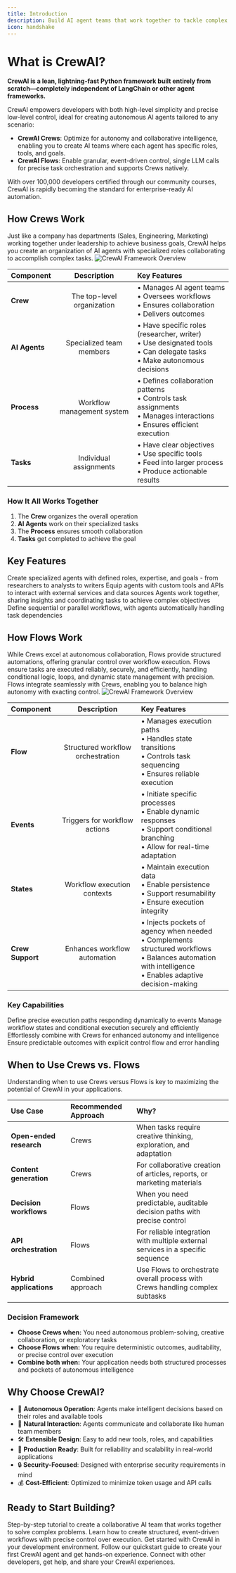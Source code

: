 ```yaml
---
title: Introduction
description: Build AI agent teams that work together to tackle complex tasks
icon: handshake
---
```


# What is CrewAI?

**CrewAI is a lean, lightning-fast Python framework built entirely from scratch—completely independent of LangChain or other agent frameworks.**

CrewAI empowers developers with both high-level simplicity and precise low-level control, ideal for creating autonomous AI agents tailored to any scenario:

- **CrewAI Crews**: Optimize for autonomy and collaborative intelligence, enabling you to create AI teams where each agent has specific roles, tools, and goals.
- **CrewAI Flows**: Enable granular, event-driven control, single LLM calls for precise task orchestration and supports Crews natively.

With over 100,000 developers certified through our community courses, CrewAI is rapidly becoming the standard for enterprise-ready AI automation.

## How Crews Work

<Note>
  Just like a company has departments (Sales, Engineering, Marketing) working together under leadership to achieve business goals, CrewAI helps you create an organization of AI agents with specialized roles collaborating to accomplish complex tasks.
</Note>

<Frame caption="CrewAI Framework Overview">
  <img src="crews.png" alt="CrewAI Framework Overview" />
</Frame>

| Component | Description | Key Features |
|:----------|:-----------:|:------------|
| **Crew** | The top-level organization | • Manages AI agent teams<br/>• Oversees workflows<br/>• Ensures collaboration<br/>• Delivers outcomes |
| **AI Agents** | Specialized team members | • Have specific roles (researcher, writer)<br/>• Use designated tools<br/>• Can delegate tasks<br/>• Make autonomous decisions |
| **Process** | Workflow management system | • Defines collaboration patterns<br/>• Controls task assignments<br/>• Manages interactions<br/>• Ensures efficient execution |
| **Tasks** | Individual assignments | • Have clear objectives<br/>• Use specific tools<br/>• Feed into larger process<br/>• Produce actionable results |

### How It All Works Together

1. The **Crew** organizes the overall operation
2. **AI Agents** work on their specialized tasks
3. The **Process** ensures smooth collaboration
4. **Tasks** get completed to achieve the goal

## Key Features

<CardGroup cols={2}>
  <Card title="Role-Based Agents" icon="users">
    Create specialized agents with defined roles, expertise, and goals - from researchers to analysts to writers
  </Card>
  <Card title="Flexible Tools" icon="screwdriver-wrench">
    Equip agents with custom tools and APIs to interact with external services and data sources
  </Card>
  <Card title="Intelligent Collaboration" icon="people-arrows">
    Agents work together, sharing insights and coordinating tasks to achieve complex objectives
  </Card>
  <Card title="Task Management" icon="list-check">
    Define sequential or parallel workflows, with agents automatically handling task dependencies
  </Card>
</CardGroup>

## How Flows Work

<Note>
  While Crews excel at autonomous collaboration, Flows provide structured automations, offering granular control over workflow execution. Flows ensure tasks are executed reliably, securely, and efficiently, handling conditional logic, loops, and dynamic state management with precision. Flows integrate seamlessly with Crews, enabling you to balance high autonomy with exacting control.
</Note>

<Frame caption="CrewAI Framework Overview">
  <img src="flows.png" alt="CrewAI Framework Overview" />
</Frame>

| Component | Description | Key Features |
|:----------|:-----------:|:------------|
| **Flow** | Structured workflow orchestration | • Manages execution paths<br/>• Handles state transitions<br/>• Controls task sequencing<br/>• Ensures reliable execution |
| **Events** | Triggers for workflow actions | • Initiate specific processes<br/>• Enable dynamic responses<br/>• Support conditional branching<br/>• Allow for real-time adaptation |
| **States** | Workflow execution contexts | • Maintain execution data<br/>• Enable persistence<br/>• Support resumability<br/>• Ensure execution integrity |
| **Crew Support** | Enhances workflow automation | • Injects pockets of agency when needed<br/>• Complements structured workflows<br/>• Balances automation with intelligence<br/>• Enables adaptive decision-making |

### Key Capabilities

<CardGroup cols={2}>
  <Card title="Event-Driven Orchestration" icon="bolt">
    Define precise execution paths responding dynamically to events
  </Card>
  <Card title="Fine-Grained Control" icon="sliders">
    Manage workflow states and conditional execution securely and efficiently
  </Card>
  <Card title="Native Crew Integration" icon="puzzle-piece">
    Effortlessly combine with Crews for enhanced autonomy and intelligence
  </Card>
  <Card title="Deterministic Execution" icon="route">
    Ensure predictable outcomes with explicit control flow and error handling
  </Card>
</CardGroup>

## When to Use Crews vs. Flows

<Note>
  Understanding when to use Crews versus Flows is key to maximizing the potential of CrewAI in your applications.
</Note>

| Use Case | Recommended Approach | Why? |
|:---------|:---------------------|:-----|
| **Open-ended research** | Crews | When tasks require creative thinking, exploration, and adaptation |
| **Content generation** | Crews | For collaborative creation of articles, reports, or marketing materials |
| **Decision workflows** | Flows | When you need predictable, auditable decision paths with precise control |
| **API orchestration** | Flows | For reliable integration with multiple external services in a specific sequence |
| **Hybrid applications** | Combined approach | Use Flows to orchestrate overall process with Crews handling complex subtasks |

### Decision Framework

- **Choose Crews when:** You need autonomous problem-solving, creative collaboration, or exploratory tasks
- **Choose Flows when:** You require deterministic outcomes, auditability, or precise control over execution
- **Combine both when:** Your application needs both structured processes and pockets of autonomous intelligence

## Why Choose CrewAI?

- 🧠 **Autonomous Operation**: Agents make intelligent decisions based on their roles and available tools
- 📝 **Natural Interaction**: Agents communicate and collaborate like human team members
- 🛠️ **Extensible Design**: Easy to add new tools, roles, and capabilities
- 🚀 **Production Ready**: Built for reliability and scalability in real-world applications
- 🔒 **Security-Focused**: Designed with enterprise security requirements in mind
- 💰 **Cost-Efficient**: Optimized to minimize token usage and API calls

## Ready to Start Building?

<CardGroup cols={2}>
  <Card
    title="Build Your First Crew"
    icon="users-gear"
    href="/guides/crews/first-crew"
  >
    Step-by-step tutorial to create a collaborative AI team that works together to solve complex problems.
  </Card>
  <Card
    title="Build Your First Flow"
    icon="diagram-project"
    href="/guides/flows/first-flow"
  >
    Learn how to create structured, event-driven workflows with precise control over execution.
  </Card>
</CardGroup>

<CardGroup cols={3}>
  <Card
    title="Install CrewAI"
    icon="wrench"
    href="/installation"
  >
    Get started with CrewAI in your development environment.
  </Card>
  <Card
    title="Quick Start"
    icon="bolt"
    href="/quickstart"
  >
    Follow our quickstart guide to create your first CrewAI agent and get hands-on experience.
  </Card>
  <Card
    title="Join the Community"
    icon="comments"
    href="https://community.crewai.com"
  >
    Connect with other developers, get help, and share your CrewAI experiences.
  </Card>
</CardGroup>
